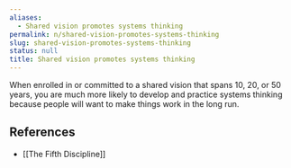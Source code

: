 ```yaml
---
aliases:
  - Shared vision promotes systems thinking
permalink: n/shared-vision-promotes-systems-thinking
slug: shared-vision-promotes-systems-thinking
status: null
title: Shared vision promotes systems thinking
---
```

When enrolled in or committed to a shared vision that spans 10, 20, or 50 years, you are much more likely to develop and practice systems thinking because people will want to make things work in the long run.

## References

- [[The Fifth Discipline]]
